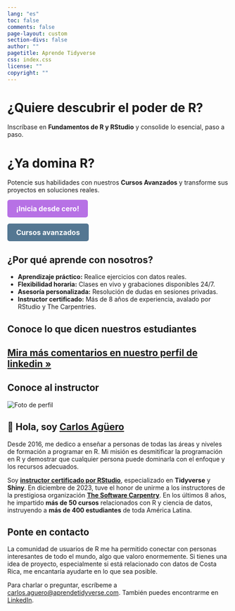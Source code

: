 ```yaml
---
lang: "es"
toc: false
comments: false
page-layout: custom
section-divs: false
author: ""
pagetitle: Aprende Tidyverse
css: index.css
license: ""
copyright: ""
---
```


::: hero-banner
::: content-block
::: hero-text


# ¿Quiere descubrir el poder de R?
Inscríbase en **Fundamentos de R y RStudio** y consolide lo esencial, paso a paso.

# ¿Ya domina R?
Potencie sus habilidades con nuestros **Cursos Avanzados** y transforme sus proyectos en soluciones reales.

::: hero-buttons
<a href="https://aprendetidyverse.com/courses/fundamentos_R.html" style="background-color: #B771E5; color: white; padding: 10px 20px; border: none; border-radius: 5px; text-decoration: none; font-size: 16px; font-weight: bold; display: inline-block; cursor: pointer; transition: background-color 0.3s ease;">¡Inicia desde cero!</a>

<a href="https://aprendetidyverse.com/courses/visualizacion_datos_R.html" style="background-color: #547792; color: white; padding: 10px 20px; border: none; border-radius: 5px; text-decoration: none; font-size: 16px; font-weight: bold; display: inline-block; cursor: pointer; transition: background-color 0.3s ease;">Cursos avanzados</a>
:::
:::


:::
:::

::: content-block

::: content-block
## ¿Por qué aprende con nosotros?

- **Aprendizaje práctico:** Realice ejercicios con datos reales.  
- **Flexibilidad horaria:** Clases en vivo y grabaciones disponibles 24/7.  
- **Asesoría personalizada:** Resolución de dudas en sesiones privadas.  
- **Instructor certificado:** Más de 8 años de experiencia, avalado por RStudio y The Carpentries.
:::


## Conoce lo que dicen nuestros estudiantes

```{=html}
<script src="https://widget.senja.io/widget/fb06a6ac-2804-4eba-b249-8138840eae25/platform.js" type="text/javascript" async></script>
<div class="senja-embed" data-id="fb06a6ac-2804-4eba-b249-8138840eae25" data-mode="shadow" data-lazyload="false" style="display: block; width: 100%;"></div>
```

::: learn-more
## [Mira más comentarios en nuestro perfil de linkedin »](https://www.linkedin.com/in/carlos-aguero-cr/details/recommendations)
:::
:::


::: content-block
## Conoce al instructor

<div class="container">
<div class="image-container">
<img src="me.png" alt="Foto de perfil" class="profile-image">
</div>
<div class="text-container">
<h2>👋 Hola, soy <a href="https://www.linkedin.com/in/carlos-aguero-cr" class="profile-link">Carlos Agüero</a></h2>
<p>Desde 2016, me dedico a enseñar a personas de todas las áreas y niveles de formación a programar en R. Mi misión es desmitificar la programación en R y demostrar que cualquier persona puede dominarla con el enfoque y los recursos adecuados.</p>


</div>
</div>

<p>Soy <a href="https://education.rstudio.com/trainers/" class="profile-link"><strong>instructor certificado por RStudio</strong></a>, especializado en <strong>Tidyverse</strong> y <strong>Shiny</strong>. En diciembre de 2023, tuve el honor de unirme a los instructores de la prestigiosa organización <a href="https://www.software-carpentry.org" class="profile-link"><strong>The Software Carpentry</strong></a>. En los últimos 8 años, he impartido **más de 50 cursos** relacionados con R y ciencia de datos, instruyendo a **más de 400 estudiantes** de toda América Latina.</p>
:::



:::content-block

## Ponte en contacto

La comunidad de usuarios de R me ha permitido conectar con personas interesantes de todo el mundo, algo que valoro enormemente. Si tienes una idea de proyecto, especialmente si está relacionado con datos de Costa Rica, me encantaría ayudarte en lo que sea posible. 


Para charlar o preguntar, escríbeme a <a href="mailto:carlos.aguero@aprendetidyverse.com">carlos.aguero@aprendetidyverse.com</a>. También puedes encontrarme en [LinkedIn](https://www.linkedin.com/in/carlos-aguero-cr).

:::